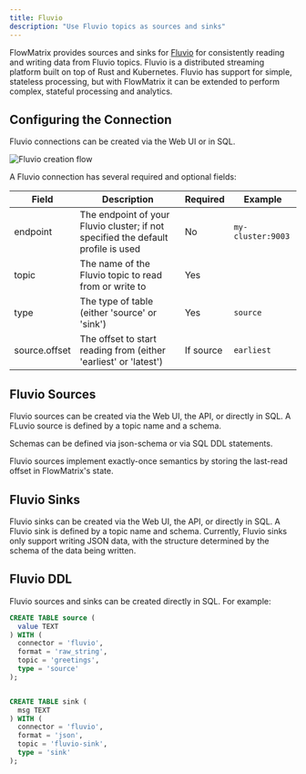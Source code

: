 ```yaml
---
title: Fluvio
description: "Use Fluvio topics as sources and sinks"
---
```


FlowMatrix provides sources and sinks for [Fluvio](https://fluvio.io/) for
consistently reading and writing data from Fluvio topics. Fluvio is a
distributed streaming platform built on top of Rust and Kubernetes. Fluvio has
support for simple, stateless processing, but with FlowMatrix it can be extended to
perform complex, stateful processing and analytics.

## Configuring the Connection

Fluvio connections can be created via the Web UI or in SQL.

<img
src="/images/create_fluvio.png"
alt="Fluvio creation flow"
/>

A Fluvio connection has several required and optional fields:

| Field | Description | Required | Example |
| ----- | ----------- | -------- | ------- |
| endpoint | The endpoint of your Fluvio cluster; if not specified the default profile is used | No | `my-cluster:9003` |
| topic | The name of the Fluvio topic to read from or write to | Yes |
| type | The type of table (either 'source' or 'sink') | Yes | `source` |
| source.offset | The offset to start reading from (either 'earliest' or 'latest') | If source | `earliest` |

## Fluvio Sources

Fluvio sources can be created via the Web UI, the API, or directly in SQL. A
FLuvio source is defined by a topic name and a schema.

Schemas can be defined via json-schema or via SQL DDL statements.

Fluvio sources implement exactly-once semantics by storing the last-read offset
in FlowMatrix's state.

## Fluvio Sinks

Fluvio sinks can be created via the Web UI, the API, or directly in SQL. A
Fluvio sink is defined by a topic name and schema. Currently, Fluvio sinks only
support writing JSON data, with the structure determined by the schema of the
data being written.

## Fluvio DDL

Fluvio sources and sinks can be created directly in SQL. For example:

```sql
CREATE TABLE source (
  value TEXT
) WITH (
  connector = 'fluvio',
  format = 'raw_string',
  topic = 'greetings',
  type = 'source'
);


CREATE TABLE sink (
  msg TEXT
) WITH (
  connector = 'fluvio',
  format = 'json',
  topic = 'fluvio-sink',
  type = 'sink'
);
```
